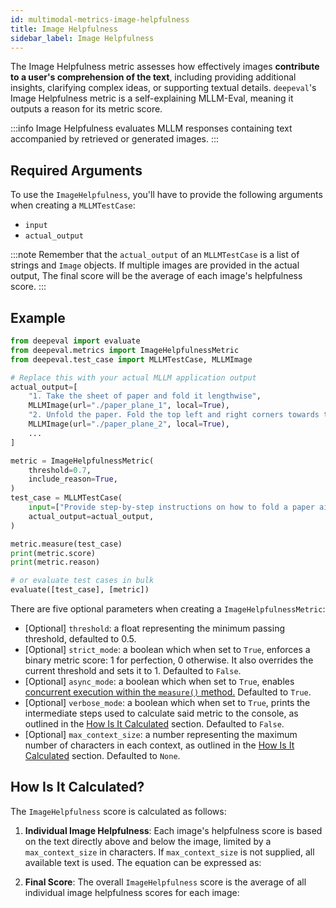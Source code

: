 ```yaml
---
id: multimodal-metrics-image-helpfulness
title: Image Helpfulness
sidebar_label: Image Helpfulness
---
```



The Image Helpfulness metric assesses how effectively images **contribute to a user's comprehension of the text**, including providing additional insights, clarifying complex ideas, or supporting textual details. `deepeval`'s Image Helpfulness metric is a self-explaining MLLM-Eval, meaning it outputs a reason for its metric score.

:::info
Image Helpfulness evaluates MLLM responses containing text accompanied by retrieved or generated images.
:::

## Required Arguments

To use the `ImageHelpfulness`, you'll have to provide the following arguments when creating a `MLLMTestCase`:

- `input`
- `actual_output`

:::note
Remember that the `actual_output` of an `MLLMTestCase` is a list of strings and `Image` objects. If multiple images are provided in the actual output, The final score will be the average of each image's helpfulness score.
:::

## Example

```python
from deepeval import evaluate
from deepeval.metrics import ImageHelpfulnessMetric
from deepeval.test_case import MLLMTestCase, MLLMImage

# Replace this with your actual MLLM application output
actual_output=[
    "1. Take the sheet of paper and fold it lengthwise",
    MLLMImage(url="./paper_plane_1", local=True),
    "2. Unfold the paper. Fold the top left and right corners towards the center.",
    MLLMImage(url="./paper_plane_2", local=True),
    ...
]

metric = ImageHelpfulnessMetric(
    threshold=0.7,
    include_reason=True,
)
test_case = MLLMTestCase(
    input=["Provide step-by-step instructions on how to fold a paper airplane."],
    actual_output=actual_output,
)

metric.measure(test_case)
print(metric.score)
print(metric.reason)

# or evaluate test cases in bulk
evaluate([test_case], [metric])
```

There are five optional parameters when creating a `ImageHelpfulnessMetric`:

- [Optional] `threshold`: a float representing the minimum passing threshold, defaulted to 0.5.
- [Optional] `strict_mode`: a boolean which when set to `True`, enforces a binary metric score: 1 for perfection, 0 otherwise. It also overrides the current threshold and sets it to 1. Defaulted to `False`.
- [Optional] `async_mode`: a boolean which when set to `True`, enables [concurrent execution within the `measure()` method.](metrics-introduction#measuring-metrics-in-async) Defaulted to `True`.
- [Optional] `verbose_mode`: a boolean which when set to `True`, prints the intermediate steps used to calculate said metric to the console, as outlined in the [How Is It Calculated](#how-is-it-calculated) section. Defaulted to `False`.
- [Optional] `max_context_size`: a number representing the maximum number of characters in each context, as outlined in the [How Is It Calculated](#how-is-it-calculated) section. Defaulted to `None`.

## How Is It Calculated?

The `ImageHelpfulness` score is calculated as follows:

1. **Individual Image Helpfulness**: Each image's helpfulness score is based on the text directly above and below the image, limited by a `max_context_size` in characters. If `max_context_size` is not supplied, all available text is used. The equation can be expressed as:

<Equation formula="H_i = f(\text{Context}_{\text{above}}, \text{Context}_{\text{below}}, \text{Image}_i)" />

2. **Final Score**: The overall `ImageHelpfulness` score is the average of all individual image helpfulness scores for each image:

<Equation formula="O = \frac{\sum_{i=1}^n H_i}{n}" />
